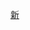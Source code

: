 {{Navbox
|name=乌鲁木齐市公共交通
|title=乌鲁木齐市公共交通网络
|listclass=hlist
|state=
|image=
|imagestyle = 
|imageleft = 
|imageleftstyle = 

|group1= '''[[乌鲁木齐地铁|地铁]]'''
|list1={{Navbox|subgroup
 |group1= '''已開通'''
 |list1= 
*{{Color|{{乌鲁木齐地铁颜色|1}}|■}} [[乌鲁木齐地铁1号线|1号线]]
 |group2= '''建设中'''
 |list2= 
*{{Color|{{乌鲁木齐地铁颜色|2}}|■}} [[乌鲁木齐地铁2号线|2号线]]
*{{Color|{{乌鲁木齐地铁颜色|3}}|■}} [[乌鲁木齐地铁#线路|3号线]] 
*{{Color|{{乌鲁木齐地铁颜色|4}}|■}} [[乌鲁木齐地铁#线路|4号线]]
|group3= '''规划中'''
 |list3= {{Navbox|subgroup
 |group3=
 |list3=
*{{Color|{{乌鲁木齐地铁颜色|5}}|■}} [[乌鲁木齐地铁#线路|5号线]] 
*{{Color|{{乌鲁木齐地铁颜色|6}}|■}} [[乌鲁木齐地铁#线路|6号线]]
*{{Color|{{乌鲁木齐地铁颜色|7}}|■}} [[乌鲁木齐地铁#线路|7号线]]
*{{Color|{{乌鲁木齐地铁颜色|8}}|■}} [[乌鲁木齐地铁#线路|8号线]]
*{{Color|{{乌鲁木齐地铁颜色|C}}|■}} [[乌鲁木齐地铁#线路|乌昌磁悬浮线]] 
*{{Color|{{乌鲁木齐地铁颜色|N}}|■}} [[乌鲁木齐地铁#线路|南山旅游磁悬浮线]] 
*{{Color|{{乌鲁木齐地铁颜色|W}}|■}} [[乌鲁木齐地铁#线路|五家渠线]] 
*{{Color|{{乌鲁木齐地铁颜色|G}}|■}} [[乌鲁木齐地铁#线路|甘泉堡线]] 
}}
}}


|group2 = [[File:China Railways.svg|16x16px|link=中華人民共和國鐵路運輸]] '''[[乌鲁木齐铁路局|铁路]]'''
|list2 = {{Navbox|subgroup

 |group1= '''[[中華人民共和國鐵路運輸|普速铁路]]'''
 |list1 = 
*[[兰新铁路]]
*[[北疆铁路]]
*[[南疆铁路]]


|group2='''[[中华人民共和国高速铁路|高速铁路]]'''
 |list2 = 
*[[兰新高铁]] 

|group3= [[File:China Railways.svg|16x16px|link=中華人民共和國鐵路運輸]] '''主要客运车站'''
 |list3= 
*[[乌鲁木齐南站]]
*[[乌鲁木齐站]]
*[[乌西站]]
 
|group4= [[File:China Railways.svg|16x16px|link=中華人民共和國鐵路運輸]] '''主要货运车站'''
 |list4= 
*[[乌北站]] 
*[[乌东站]] 
}}
 |group3 = [[File:Bus-logo.svg|16x16px]] '''公路'''
|list3 = {{Navbox|subgroup

|group4 = '''[[公共汽車|市内公交路网]]'''
|list4 = 
*[[乌鲁木齐公交|公交]] 
*[[乌鲁木齐快速公交|快速公交]] 
*[[乌鲁木齐地窝铺国际机场#地面交通|机场大巴]]
*[[乌鲁木齐出租车|出租车]]

|group5 = '''[[公共汽車|主要长途客运车站]]'''
|list5 = 
*[[乌鲁木齐碾子沟长途客运站|碾子沟长途客运站]] 
*[[乌鲁木齐南郊客运站|南郊客运站]] 
*[[乌鲁木齐北郊客运站|北郊客运站]] 
*[[乌鲁木齐军供客运站（八一客运站）|军供客运站]] 

}}
|group4 = [[File:Airplane_silhouette.svg|16x16px]] '''航空'''
|list4 = 
*[[乌鲁木齐地窝堡国际机场]]
*[[吐鲁番交河机场]]（由乌鲁木齐机场合并管理运营）
*[[乌鲁木齐南山军用机场]]
}}<noinclude>
[[Category:中华人民共和国公共交通导航模板|新]]
</noinclude>